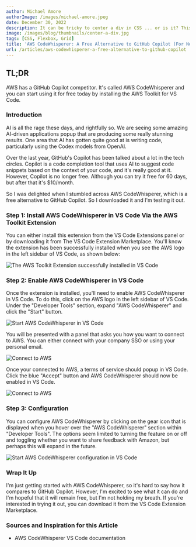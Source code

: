 ```yaml
---
author: Michael Amore
authorImage: /images/michael-amore.jpeg
date: December 30, 2022
description: It can be tricky to center a div in CSS ... or is it? This article explains a few of the common techniques used to center a div (or any element) both horizontally and vertically in CSS.
image: /images/blog/thumbnails/center-a-div.jpg
tags: [CSS, Flexbox, Grid]
title: 'AWS CodeWhisperer: A Free Alternative to GitHub Copilot (For Now)'
url: /articles/aws-codewhisperer-a-free-alternative-to-github-copilot
---
```


## TL;DR

AWS has a GitHub Copilot competitor. It's called AWS CodeWhisperer and you can start using it for free today by installing the <ExternalLink href="https://marketplace.visualstudio.com/items?itemName=AmazonWebServices.aws-toolkit-vscode">AWS Toolkit for VS Code</ExternalLink>.

### Introduction

AI is all the rage these days, and rightfully so. We are seeing some amazing AI-driven applications popup that are producing some really stunning results. One area that AI has gotten quite good at is writing code, particularly using the <ExternalLink href="https://beta.openai.com/docs/models/codex">Codex models</ExternalLink> from OpenAI.

Over the last year, GitHub's <ExternalLink href="https://github.com/features/copilot">Copilot</ExternalLink> has been talked about a lot in the tech circles. Copilot is a code completion tool that uses AI to suggest code snippets based on the context of your code, and it's really good at it. However, Copilot is no longer free. Although you can try it free for 60 days, but after that it's $10/month.

So I was delighted when I stumbled across <ExternalLink href="https://aws.amazon.com/codewhisperer/">AWS CodeWhisperer</ExternalLink>, which is a free alternative to GitHub Copilot. So I downloaded it and I'm testing it out.

### Step 1: Install AWS CodeWhisperer in VS Code Via the AWS Toolkit Extension

You can either install this extension from the VS Code Extensions panel or by downloading it from <ExternalLink href="https://marketplace.visualstudio.com/items?itemName=AmazonWebServices.aws-toolkit-vscode">The VS Code Extension Marketplace</ExternalLink>. You'll know the extension has been successfully installed when you see the AWS logo in the left sidebar of VS Code, as shown below:

<Image
  class='bordered-img'
  src='/images/blog/aws-codewhisperer/aws-extension-installed.jpg'
  alt='The AWS Toolkit Extension successfully installed in VS Code'
  width={700}
  height={100}
/>

### Step 2: Enable AWS CodeWhisperer in VS Code

Once the extension is installed, you'll need to enable AWS CodeWhisperer in VS Code. To do this, click on the AWS logo in the left sidebar of VS Code. Under the "Developer Tools" section, expand "AWS CodeWhisperer" and click the "Start" button.

<Image class='bordered-img' src='/images/blog/aws-codewhisperer/start-button.jpg' alt='Start AWS CodeWhisperer in VS Code' width={700} height={100} />

You will be presented with a panel that asks you how you want to connect to AWS. You can either connect with your company SSO or using your personal email.

<Image class='bordered-img' src='/images/blog/aws-codewhisperer/connection-panel.jpg' alt='Connect to AWS' width={700} height={100} />

Once your connected to AWS, a terms of service should popup in VS Code. Click the blue "Accept" button and AWS CodeWhisperer should now be enabled in VS Code.

<Image class='bordered-img' src='/images/blog/aws-codewhisperer/tos.jpg' alt='Connect to AWS' width={700} height={100} />

### Step 3: Configuration

You can configure AWS CodeWhisperer by clicking on the gear icon that is displayed when you hover over the "AWS CodeWhisperer" section within "Developer Tools". The options seem limited to turning the feature on or off and toggling whether you want to share feedback with Amazon, but perhaps this will expand in the future.

<Image class='bordered-img' src='/images/blog/aws-codewhisperer/configuration.jpg' alt='Start AWS CodeWhisperer configuration in VS Code' width={700} height={100} />

### Wrap It Up

I'm just getting started with AWS CodeWhisperer, so it's hard to say how it compares to GitHub Copilot. However, I'm excited to see what it can do and I'm hopeful that it will remain free, but I'm not holding my breath. If you're interested in trying it out, you can download it from the <ExternalLink href="https://marketplace.visualstudio.com/items?itemName=AmazonWebServices.aws-toolkit-vscode">VS Code Extension Marketplace</ExternalLink>.

<CodeWithLove />

### Sources and Inspiration for this Article

<ul className='sources'>
  <li>
    <ExternalLink href='https://docs.aws.amazon.com/toolkit-for-vscode/latest/userguide/codewhisperer.html'>AWS CodeWhisperer VS Code documentation</ExternalLink>
  </li>
</ul>
